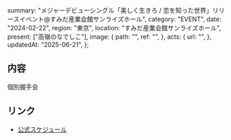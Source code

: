   summary:
    "メジャーデビューシングル「美しく生きろ / 恋を知った世界」リリースイベント@すみだ産業会館サンライズホール",
  category: "EVENT",
  date: "2024-02-22",
  region: "東京",
  location: "すみだ産業会館サンライズホール",
  present: ["高嶺のなでしこ"],
  image: {
    path: "",
    ref: "",
  },
  acts: {
    url: "",
  },
  updatedAt: "2025-06-21",
};

## 内容

個別握手会

## リンク

- [公式スケジュール](https://takanenonadeshiko.jp/?p=1876)
